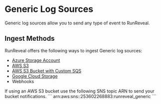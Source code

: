 
# Generic Log Sources

Generic log sources allow you to send any type of event to RunReveal.

## Ingest Methods

RunReveal offers the following ways to ingest Generic log sources:

- [Azure Storage Account](/sources/object-storage/azure.mdx)
- [AWS S3](/sources/object-storage/s3.mdx)
- [AWS S3 Bucket with Custom SQS](/sources/object-storage/external-s3.mdx)
- [Google Cloud Storage](/sources/object-storage/gcs.mdx)
- Webhooks


<Callout type='info'>
If using an AWS S3 bucket use the following SNS topic ARN to send your bucket notifications.
```
arn:aws:sns:<REGION>:253602268883:runreveal_generic
```
</Callout>
